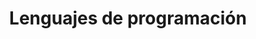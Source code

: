 ---
id: '1cf98397-f7fa-809d-b32f-fe2f362bc442'
title: 'Lenguajes de programación'
reading_time: 30
words: 0

folder: 'LDP'
folder_color: 'pink'
profesor(s): 'Benites Toledo, Pedro de Lima Salomón '
tags:
  - Python

banner: '/content/series/1cf98397-f7fa-809d-b32f-fe2f362bc442/banner.webp'
banner_width: 1500
banner_height: 1076
aspectRatio: 1.3937282229965158
image_hash: 'U06bZ7yBWSyY%1WBo#of:$oft7ax~CX7s.jZ'
image_blur: 'radial-gradient(at 0 0,#424e53,#00000000 50%),radial-gradient(at 33% 0,#404a4e,#00000000 50%),radial-gradient(at 67% 0,#3f494f,#00000000 50%),radial-gradient(at 100% 0,#404a51,#00000000 50%),radial-gradient(at 0 50%,#344a51,#00000000 50%),radial-gradient(at 33% 50%,#33464d,#00000000 50%),radial-gradient(at 67% 50%,#34474f,#00000000 50%),radial-gradient(at 100% 50%,#334750,#00000000 50%),radial-gradient(at 0 100%,#3c4d53,#00000000 50%),radial-gradient(at 33% 100%,#3a4a50,#00000000 50%),radial-gradient(at 67% 100%,#3a4a52,#00000000 50%),radial-gradient(at 100% 100%,#3a4a53,#00000000 50%)'

thumb: '/content/series/1cf98397-f7fa-809d-b32f-fe2f362bc442/thumb.webp'
thumb_width: 400
thumb_height: 287

created_time: '2025-04-08T00:34:00.000Z'
last_edited_time: '2025-05-04T23:43:00.000Z'
---
